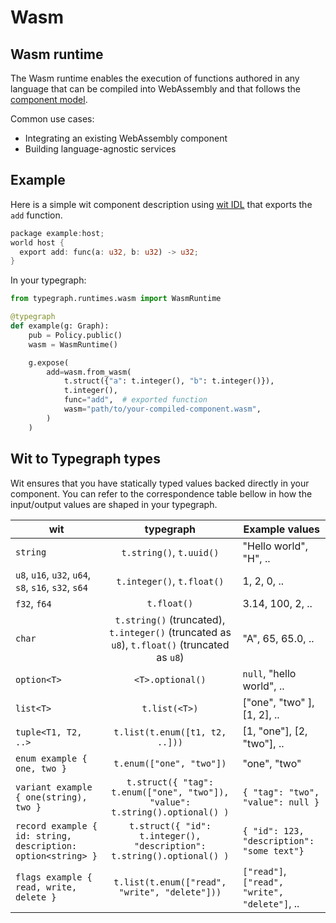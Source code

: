 # Wasm

## Wasm runtime

The Wasm runtime enables the execution of functions authored in any language that can be compiled into WebAssembly and that follows the [component model](https://component-model.bytecodealliance.org/design/why-component-model.html).

Common use cases:
- Integrating an existing WebAssembly component
- Building language-agnostic services

## Example
Here is a simple wit component description using [wit IDL](https://github.com/WebAssembly/component-model/blob/main/design/mvp/WIT.md) that exports the `add` function.

```rust
package example:host;
world host {
  export add: func(a: u32, b: u32) -> u32;
}
```

In your typegraph:
```python
from typegraph.runtimes.wasm import WasmRuntime

@typegraph
def example(g: Graph):
    pub = Policy.public()
    wasm = WasmRuntime()

    g.expose(
        add=wasm.from_wasm(
            t.struct({"a": t.integer(), "b": t.integer()}),
            t.integer(),
            func="add",  # exported function
            wasm="path/to/your-compiled-component.wasm",
        )
    )

```

## Wit to Typegraph types
Wit ensures that you have statically typed values backed directly in your component.
You can refer to the correspondence table bellow in how the input/output values are shaped in your typegraph.

|                             wit                              |                                          typegraph                                           |                Example values                 |
| ------------------------------------------------------------ | :------------------------------------------------------------------------------------------: | --------------------------------------------- |
| `string`                                                     |                                   `t.string()`, `t.uuid()`                                   | "Hello world", "H", ..                        |
| `u8`, `u16`, `u32`, `u64`, `s8`, `s16`, `s32`, `s64`         |                                  `t.integer()`, `t.float()`                                  | 1, 2, 0, ..                                   |
| `f32`, `f64`                                                 |                                         `t.float()`                                          | 3.14, 100, 2, ..                              |
| `char`                                                       | `t.string()` (truncated), `t.integer()` (truncated as `u8`), `t.float()` (truncated as `u8`) | "A", 65, 65.0, ..                             |
| `option<T>`                                                  |                                       `<T>.optional()`                                       | `null`, "hello world", ..                     |
| `list<T>`                                                    |                                        `t.list(<T>)`                                         | ["one", "two" ], [1, 2], ..                   |
| `tuple<T1, T2, ..>`                                          |                                `t.list(t.enum([t1, t2, ..]))`                                | [1, "one"], [2, "two"], ..                    |
| `enum example { one, two }`                                  |                                   `t.enum(["one", "two"])`                                   | "one", "two"                                  |
| `variant example { one(string), two }`                       |         `t.struct({ "tag": t.enum(["one", "two"]), "value": t.string().optional() )`         | `{ "tag": "two", "value": null }`             |
| `record example { id: string, description: option<string> }` |            `t.struct({ "id": t.integer(), "description": t.string().optional() )`            | `{ "id": 123, "description": "some text"}`    |
| `flags example { read, write, delete }`                      |                        `t.list(t.enum(["read", "write", "delete"]))`                         | `["read"]`, `["read", "write", "delete"]`, .. |
